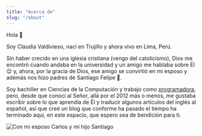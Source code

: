 ```yaml
---
title: "Acerca de"
slug: "/about"
---
```


Hola 👋

Soy Claudia Valdivieso, nací en Trujillo y ahora vivo en Lima, Perú.

Sin haber crecido en una iglesia cristiana (vengo del catolicismo), Dios me encontró cuando andaba en la universidad y un amigo me hablaba sobre Él 😌 y, ahora, por la gracia de Dios, ese amigo se convirtió en mi esposo y además nos hizo padres de Santiago Felipe 👶.

Soy bachiller en Ciencias de la Computación y trabajo como [programadora][], pero, desde que conocí al Señor, allá por el 2012 más o menos, me gustaba escribir sobre lo que aprendía de Él y traducir algunos artículos del inglés al español, así que creé un blog que conforme ha pasado el tiempo ha terminado aquí, en este espacio, que espero sea de bendición para ti.

![Con mi esposo Carlos y mi hijo Santiago](./family.jpg)

[programadora]: https://lavaldi.com/
